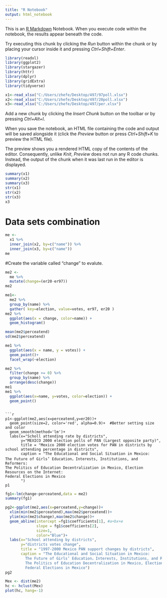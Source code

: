 ---
title: "R Notebook"
output: html_notebook
---

This is an [R Markdown](http://rmarkdown.rstudio.com) Notebook. When you execute code within the notebook, the results appear beneath the code. 

Try executing this chunk by clicking the *Run* button within the chunk or by placing your cursor inside it and pressing *Ctrl+Shift+Enter*. 

```{r}
library(readxl)
library(ggplot2)
library(stargazer)
library(httr)
library(dplyr)
library(gridExtra)
library(tidyverse)

x1<-read_xlsx("C:/Users/zhefe/Desktop/497/97poll.xlsx")
x2<-read_xlsx("C:/Users/zhefe/Desktop/497/20poll.xlsx")
x3<-read_xlsx("C:/Users/zhefe/Desktop/497/per.xlsx")

```

Add a new chunk by clicking the *Insert Chunk* button on the toolbar or by pressing *Ctrl+Alt+I*.

When you save the notebook, an HTML file containing the code and output will be saved alongside it (click the *Preview* button or press *Ctrl+Shift+K* to preview the HTML file).

The preview shows you a rendered HTML copy of the contents of the editor. Consequently, unlike *Knit*, *Preview* does not run any R code chunks. Instead, the output of the chunk when it was last run in the editor is displayed.
```{r}
summary(x1)
summary(x2)
summary(x3)
str(x1)
str(x2)
str(x3)
x3
```
# Data sets combination
```{r}
me <-
  x1 %>%
  inner_join(x2, by=c("name")) %>%
  inner_join(x3, by=c("name"))
me
```
#Create the variable called "change" to evalute. 
```{r}
me2 <-
  me %>%
  mutate(change=(er20-er97))
me2
```
```{r} 
me1<-  
  me2 %>%
  group_by(name) %>%
  gather( key=election, value=votes, er97, er20 )
me2 %>%
  ggplot(aes(x = change, color=name)) +
  geom_histogram() 
```

```{r}
mean(me2$perceatend)
sd(me2$perceatend)
```

```{r}
me1 %>%
  ggplot(aes(x = name, y = votes)) +
  geom_point()+
  facet_wrap(~election)

me2 %>%
  filter(change >= 0) %>%
  group_by(name) %>%
  arrange(desc(change))
me1
me1 %>%
  ggplot(aes(x=name, y=votes, color=election)) +
  geom_point()

```


```

```{r}
p1<-ggplot(me2,aes(x=perceatend,y=er20))+
  geom_point(size=2, color='red', alpha=0.9)+  #Better setting size and color
  geom_smooth(method='lm')+
  labs(x="Scholl attending rate by districts",
       y="MEXICO 2000 election polls of PAN (Largest opposite party)",
       title = "Mexico 2000 election votes for PAN in districts by school attending percentage in districts",
       caption = "The Educational and Social Situation in Mexico:
The Future of Girls’ Education，Interests, Institutions, and Reformers:
The Politics of Education Decentralization in Mexico, Election Resources on the Internet:
Federal Elections in Mexico
       ")
p1
```

```{r}
fg1<-lm(change~perceatend,data = me2)
summary(fg1)
```

```{r}
pg2<-ggplot(me2,aes(x=perceatend,y=change))+
  xlim(min(me2$perceatend),max(me2$perceatend))+
  ylim(min(me2$change),max(me2$change))+
  geom_abline(intercept =fg1$coefficients[1], #a+bx+e
              slope = fg1$coefficients[2],
              size=1,
              color="Blue")+
  labs(x="School attending by districts",
       y="districts votes change",
       title = "1997-2000 Mexico PAN support changes by districts",
       caption = "The Educational and Social Situation in Mexico:
         The Future of Girls’ Education，Interests, Institutions, and Reformers:
         The Politics of Education Decentralization in Mexico, Election Resources on the Internet:
         Federal Elections in Mexico")
pg2
```



```{r}
Mex <- dist(me2)
hc <- hclust(Mex)
plot(hc, hang=-1)
```